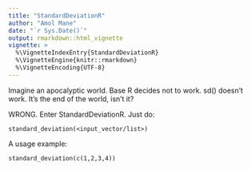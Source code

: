 ```yaml
---
title: "StandardDeviationR"
author: "Amol Mane"
date: "`r Sys.Date()`"
output: rmarkdown::html_vignette
vignette: >
  %\VignetteIndexEntry{StandardDeviationR}
  %\VignetteEngine{knitr::rmarkdown}
  %\VignetteEncoding{UTF-8}
---
```


Imagine an apocalyptic world. Base R decides not to work. sd() doesn't work. It's 
the end of the world, isn't it?


WRONG. Enter StandardDeviationR. Just do:
```
standard_deviation(<input_vector/list>)
```


A usage example:
```
standard_deviation(c(1,2,3,4))
```
